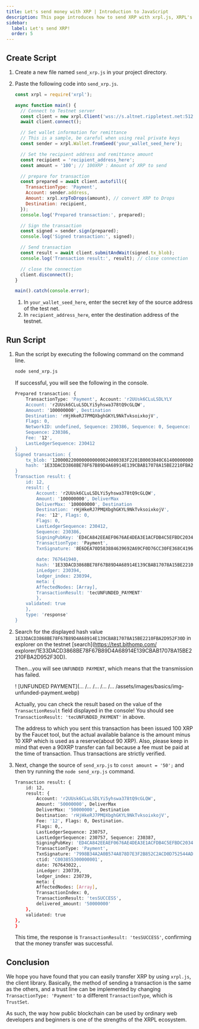 ```yaml
---
title: Let's send money with XRP | Introduction to JavaScript
description: This page introduces how to send XRP with xrpl.js, XRPL's library for JavaScript.
sidebar: 
  label: Let's send XRP!
  order: 5
---
```



## Create Script

<Steps> 

1. Create a new file named `send_xrp.js` in your project directory. 
2. Paste the following code into `send_xrp.js`.

   ```javascript
   const xrpl = require('xrpl');

   async function main() {
     // Connect to Testnet server
     const client = new xrpl.Client('wss://s.altnet.rippletest.net:51233');
     await client.connect();

     // Set wallet information for remittance
     // This is a sample, be careful when using real private keys
     const sender = xrpl.Wallet.fromSeed('your_wallet_seed_here');

     // Set the recipient address and remittance amount
     const recipient = 'recipient_address_here';
     const amount = '100'; // 100XRP : Amount of XRP to send

     // prepare for transaction
     const prepared = await client.autofill({
       TransactionType: 'Payment', 
       Account: sender.address,
       Amount: xrpl.xrpToDrops(amount), // convert XRP to Drops
       Destination: recipient, 
     });
     console.log('Prepared transaction:', prepared);

     // Sign the transaction
     const signed = sender.sign(prepared);
     console.log('Signed transaction:', signed);

     // Send transaction
     const result = await client.submitAndWait(signed.tx_blob);
     console.log('Transaction result:', result); // close connection

     // close the connection
     client.disconnect(); 
   }

   main().catch(console.error);
   ```

   1. In `your_wallet_seed_here`, enter the secret key of the source address of the test net. 
   2. In `recipient_address_here`, enter the destination address of the testnet.

</Steps>

## Run Script

<Steps>

1. Run the script by executing the following command on the command line.

    ```bash
    node send_xrp.js
    ```

    If successful, you will see the following in the console.

    ```bash
    Prepared transaction: {
        TransactionType: 'Payment', Account: 'r2UUsk6CLuLSDLYLY
        Account: 'r2UUsk6CLuLSDLYi5yhswa378tQ9cGLQW',
        Amount: '100000000', Destination
        Destination: 'rHjHkeRJ7PMQXbghGKYL9NkTvksoixkojV',
        Flags: 0,
        NetworkID: undefined, Sequence: 230386, Sequence: 0, Sequence: 0, Sequence: 0
        Sequence: 230386,
        Fee: '12',
        LastLedgerSequence: 230412
    }
    Signed transaction: {
        tx_blob: '1200002200000000000024000383F2201B0003840C614000000005F5E100684000000000000000000C7321ED4CA842EEAEF0676AE4DEA3E1ACFDB4C5EFBDC 2034091627BF4BE1EE3683C948374408E6DEA70D583884639692A69CF0D76CC30FE368C41967B87FA5E717462F1F768DFE6205A285747963F52D7A61AAB77F09A 967E9459C6770543ED1CF233EF8D0481140647116D6E951B75A250510595C2E2772F56584A8314B781779BC48D6A07B5685B1D2EBE7AE0F0B7B2EF',
        hash: '1E33DACD3868BE78F67B89D4A68914E139CBAB17078A15BE2210FBA2D952F30D'
    }
    Transaction result: {
        id: 12, 
        result: {
            Account: 'r2UUsk6CLuLSDLYi5yhswa378tQ9cGLQW',
            Amount: '100000000', DeliverMax
            DeliverMax: '100000000', Destination
            Destination: 'rHjHkeRJ7PMQXbghGKYL9NkTvksoixkojV',
            Fee: '12', Flags: 0,
            Flags: 0,
            LastLedgerSequence: 230412,
            Sequence: 230386,
            SigningPubKey: 'ED4CA842EEAEF0676AE4DEA3E1ACFDB4C5EFBDC2034091627BF4BE1EE3683C9483',
            TransactionType: 'Payment',
            TxnSignature: '8E6DEA70D583884639692A69CF0D76CC30FE368C41967B87FA5E717462F1F768DFE6205A285747963F52D7A61AAB77F09A967E9459C6770543ED 1CF233EF8D04',.
            
            date: 767641940,
            hash: '1E33DACD3868BE78F67B89D4A68914E139CBAB17078A15BE2210FBA2D952F30D', ctid: 'C00383FA00860001', date: 767641940, inLedger: 230394
            inLedger: 230394,
            ledger_index: 230394,
            meta: {
            AffectedNodes: [Array], 
            TransactionResult: 'tecUNFUNDED_PAYMENT'
            },
        validated: true
        }, 
        type: 'response'
    }
    ```

2. Search for the displayed hash value ``1E33DACD3868BE78F67B89D4A68914E139CBAB17078A15BE2210FBA2D952F30D`` in explorer on the testnet [search](https://test.bithomp.com/ explorer/1E33DACD3868BE78F67B89D4A68914E139CBAB17078A15BE2210FBA2D952F30D).
    
    Then...you will see `UNFUNDED PAYMENT`, which means that the transmission has failed.

    ! [UNFUNDED PAYMENT](... /... /... /... /... /assets/images/basics/img-unfunded-payment.webp)

    Actually, you can check the result based on the value of the `TransactionResult` field displayed in the console! You should see `TransactionResult: 'tecUNFUNDED_PAYMENT'` in above.

    The address to which you sent this transaction has been issued 100 XRP by the Faucet tool, but the actual available balance is the amount minus 10 XRP which is used as a reserve(about 90 XRP). Also, please keep in mind that even a 90XRP transfer can fail because a fee must be paid at the time of transaction. Thus transactions are strictly verified. 
    

3. Next, change the source of `send_xrp.js` to `const amount = '50';` and then try running the `node send_xrp.js` command.

    ```bash
    Transaction result: {
        id: 12, 
        result: {
            Account: 'r2UUsk6CLuLSDLYi5yhswa378tQ9cGLQW',
            Amount: '50000000', DeliverMax
            DeliverMax: '50000000', Destination
            Destination: 'rHjHkeRJ7PMQXbghGKYL9NkTvksoixkojV',
            Fee: '12', Flags: 0, Destination.
            Flags: 0,.
            LastLedgerSequence: 230757,
            LastLedgerSequence: 230757, Sequence: 230387,
            SigningPubKey: 'ED4CA842EEAEF0676AE4DEA3E1ACFDB4C5EFBDC2034091627BF4BE1EE3683C9483',
            TransactionType: 'Payment',
            TxnSignature: '7998B34A2A0B574A878D7E3F2B852C2ACD0D752544AD77670242F9B27524949F45AF64BEFAA0296566CEAFCD6404E65347C2E8CAFA010A691B38 F2736769A90A',.
            ctid: 'C003855300000001',
            date: 767643022,.
            inLedger: 230739,
            ledger_index: 230739, 
            meta: {
            AffectedNodes: [Array], 
            TransactionIndex: 0,
            TransactionResult: 'tesSUCCESS',
            delivered_amount: '50000000'
        }, 
        validated: true
    }, 
    }
    ```

    This time, the response is `TransactionResult: 'tesSUCCESS'`, confirming that the money transfer was successful.
</Steps>

## Conclusion

We hope you have found that you can easily transfer XRP by using `xrpl.js`, the client library.
Basically, the method of sending a transaction is the same as the others, and a trust line can be implemented by changing `TransactionType: 'Payment'` to a different `TransactionType`, which is `TrustSet`.

As such, the way how public blockchain can be used by ordinary web developers and beginners is one of the strengths of the XRPL ecosystem.